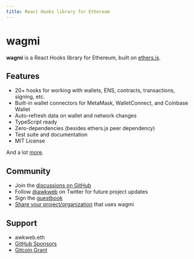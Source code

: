 ```yaml
---
title: React Hooks library for Ethereum
---
```


# wagmi

**wagmi** is a React Hooks library for Ethereum, built on [ethers.js](https://github.com/ethers-io/ethers.js).

## Features

- 20+ hooks for working with wallets, ENS, contracts, transactions, signing, etc.
- Built-in wallet connectors for MetaMask, WalletConnect, and Coinbase Wallet
- Auto-refresh data on wallet and network changes
- TypeScript ready
- Zero-dependencies (besides ethers.js peer dependency)
- Test suite and documentation
- MIT License

And a lot [more](/getting-started).

## Community

- Join the [discussions on GitHub](https://github.com/tmm/wagmi/discussions)
- Follow [@awkweb](https://twitter.com/awkweb) on Twitter for future project updates
- Sign the [guestbook](https://github.com/tmm/wagmi/discussions/2)
- [Share your project/organization](https://github.com/tmm/wagmi/discussions/201) that uses wagmi

## Support

- awkweb.eth
- [GitHub Sponsors](https://github.com/sponsors/tmm)
- [Gitcoin Grant](https://gitcoin.co/grants/4493/wagmi-react-hooks-library-for-ethereum)
